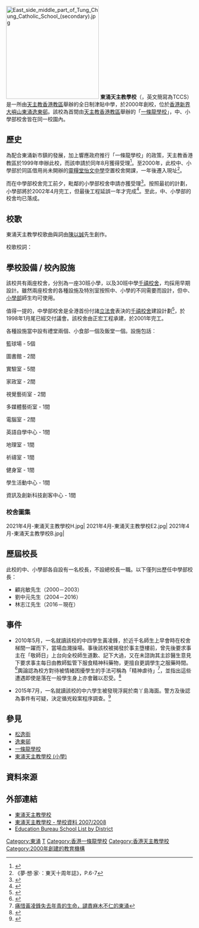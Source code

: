 {{Not|東涌中學}}
{{Infobox_School 
| name = 東涌天主教學校
| other_name = {{lang|en|Tung Chung Catholic School}}
| image = [[File:Tung_Chung_Catholic_School_(secondary).jpg|280px]]<BR>東涌天主教學校（中學）東面全貌
| motto = 「立己愛人」
| established = 2000年
| type = 津貼中學
| religion = [[天主教|天主教]]
| affiliation = [[天主教香港教區|天主教香港教區]]
| district = [[離島區|離島區]]
| grades = 中一至中六
| superintendent = 楊美熙女士
| principal = 林志江先生
| dean = 
| college =
| house = <br />
* <font color=orange>立社(Trust House)</font>
* <font color=green>己社(Contribute House)</font>
* <font color=purple>愛社(Cherish House)</font>
* <font color=red>人社(Shine House)</font>
| sc =
| cs = 
| faculty =121人
| staff = 16人
| students = 893人（僅中學部，為2019/20學年數字）
| athletics = 
| conference = 
| colors = 
| mascot = 
| magazine = 《東天人》
| free_label = 
| free_text =
| free_label2 = 
| free_text2 = 
| free_label3 =
| free_text3 = 
| address = [[香港|香港]][[新界|新界]][[東涌_(香港)|東涌]][[松逸街|松逸街]]2號
| tel = (852) 2121 0884
| fax = (852) 2109 4803
| mail = email@tccs.edu.hk
| website = http://www.tccs.edu.hk
}}  
[[File:East_side_middle_part_of_Tung_Chung_Catholic_School_(secondary).jpg|250px]]
'''東涌天主教學校'''（{{lang-en|Tung Chung Catholic School}}，英文簡寫為TCCS）是一所由[[天主教香港教區|天主教香港教區]]舉辦的全日制津貼中學，於2000年創校，位於[[香港|香港]][[新界|新界]][[大嶼山|大嶼山]][[東涌_(香港)|東涌]][[逸東邨|逸東邨]]。該校為首間由[[天主教香港教區|天主教香港教區]]舉辦的「[[一條龍學校|一條龍學校]]」，中、小學部校舍皆在同一校園內。

==歷史==
為配合東涌新市鎮的發展，加上響應政府推行「一條龍學校」的政策，天主教香港教區於1999年申辦此校，而該申請於同年8月獲得受理<ref>{{Cite web |url=https://www.edb.gov.hk/attachment/tc/sch-admin/sch-premises-info/allocation-of-sch/sae-result/result99-c.pdf |title=1999年校舍分配工作結果 |access-date=2021-04-11 |archive-date=2019-10-19 |archive-url=https://web.archive.org/web/20191019152001/https://www.edb.gov.hk/attachment/tc/sch-admin/sch-premises-info/allocation-of-sch/sae-result/result99-c.pdf |dead-url=no }}</ref>。至2000年，此校中、小學部於同區借用尚未開辦的[[靈糧堂怡文中學|靈糧堂怡文中學]]空置校舍開課，一年後遷入現址<ref>《夢·想·家·：東天十周年誌》，P.6-7</ref>。

而在中學部校舍完工前夕，毗鄰的小學部校舍申請亦獲受理<ref>{{Cite web |url=https://www.edb.gov.hk/attachment/tc/sch-admin/sch-premises-info/allocation-of-sch/sae-result/result00-c.pdf |title=2000年校舍分配工作結果 |access-date=2021-04-11 |archive-date=2019-10-19 |archive-url=https://web.archive.org/web/20191019152006/https://www.edb.gov.hk/attachment/tc/sch-admin/sch-premises-info/allocation-of-sch/sae-result/result00-c.pdf |dead-url=no }}</ref>。按照最初的計劃，小學部將於2002年4月完工，但最後工程延誤一年才完成<ref>{{Cite web |url=https://www.edb.gov.hk/tc/about-edb/press/legco/replies-written/2012/20040129118591.html |title=教育局-立法會十題：官立及資助中、小學新校舍建築工程延誤 |access-date=2021-04-11 |archive-date=2021-04-11 |archive-url=https://web.archive.org/web/20210411154632/https://www.edb.gov.hk/tc/about-edb/press/legco/replies-written/2012/20040129118591.html |dead-url=no }}</ref>。至此，中、小學部的校舍均已落成。

== 校歌 ==
東涌天主教學校歌曲與詞由[[陳以誠|陳以誠]]先生創作。

校歌校詞：

{{quote|東涌天主教我校，導我修身添愛心。<br>
胸襟廣闊，自我挑戰，快樂、堅定、謙遜。<br>
盡力好學，立己愛人，同窗新生同創。<br>
共建根基，一起向上，立志作家國棟樑。
}}

== 學校設備 / 校內設施 ==
該校共有兩座校舍，分別為一座30班小學，以及30班中學[[千禧校舍|千禧校舍]]，均採用早期設計。雖然兩座校舍的各種設施及特別室按照中、小學的不同需要而設計，但中、[[東涌天主教學校_(小學)|小學部]]師生均可使用。

值得一提的，中學部校舍是全港首份付諸[[香港立法會|立法會]]表決的[[千禧校舍|千禧校舍]]建設計劃<ref>{{Cite web |url=https://www.legco.gov.hk/yr97-98/chinese/fc/pwsc/papers/p2101102.htm |title=立法會工務小組委員會-東涌第31區的1所中學 |access-date=2021-01-23 |archive-date=2019-11-01 |archive-url=https://web.archive.org/web/20191101005914/https://www.legco.gov.hk/yr97-98/chinese/fc/pwsc/papers/p2101102.htm |dead-url=no }}</ref>，於1998年1月尾已經交付議會。該校舍由正宏工程承建，於2001年完工。

各種設施當中設有禮堂兩個、小食部一個及飯堂一個。設施包話︰

籃球場 - 5個

圖書館 - 2間

實驗室 - 5間

家政室 - 2間

視覺藝術室 - 2間

多媒體藝術室 - 1間

電腦室 - 2間

英語自學中心 - 1間

地理室 - 1間

祈禱室 - 1間

健身室 - 1間

學生活動中心 - 1間

資訊及創新科技創客中心 - 1間

===校舍圖集===
<gallery>
2021年4月-東涌天主教學校H.jpg|
2021年4月-東涌天主教學校E2.jpg|
2021年4月-東涌天主教學校B.jpg|
</gallery>

==歷屆校長==
此校的中、小學部各自設有一名校長，不設總校長一職。以下僅列出歷任中學部校長：
*顧兆敏先生（2000－2003）
*劉中元先生（2004－2016）
*林志江先生（2016－現在）

==事件==
*2010年5月，一名就讀該校的中四學生黃凌鋒，於近千名師生上早會時在校舍梯間一躍而下，當場血濺操場。事後該校被揭發於事主墮樓前，曾先後要求事主在「敬師日」上台向全校師生道歉、記下大過，又在未諮詢其主診醫生意見下要求事主每日由教師監管下服食精神科藥物，更擅自更調學生之服藥時間。<ref>{{Cite web |url=http://orientaldaily.on.cc/cnt/news/20100526/00176_006.html |title=男生跳樓揭校方三宗罪 |access-date=2015-07-05 |archive-date=2016-03-05 |archive-url=https://web.archive.org/web/20160305140349/http://orientaldaily.on.cc/cnt/news/20100526/00176_006.html |dead-url=no }}</ref>輿論認為校方對待被情緒困擾學生的手法可稱為「精神虐待」<ref>[https://lamtinchi.wordpress.com/2010/05/25/痛惜黃凌鋒失去逸年青的生命，譴責麻木不仁的東涌 痛惜黃凌鋒失去年青的生命，譴責麻木不仁的東涌 ]{{dead link|date=2018年3月 |bot=InternetArchiveBot |fix-attempted=yes }}</ref>，並指出這些遭遇即使是落在一般學生身上亦會難以忍受。<ref>{{Cite web |url=http://hk.apple.nextmedia.com/news/art/20100603/14095231 |title=給黃凌鋒一個公道 |access-date=2015-07-05 |archive-date=2017-07-30 |archive-url=https://web.archive.org/web/20170730223457/http://hk.apple.nextmedia.com/news/art/20100603/14095231 |dead-url=no }}</ref>

*2015年7月，一名就讀該校的中六學生被發現浮屍於南丫島海面。警方及後認為事件有可疑，決定循兇殺案程序調查。<ref>{{Cite web |url=http://hk.apple.nextmedia.com/realtime/breaking/20150705/53936083 |title=17歲仔離奇浮屍南丫島 長洲男自首 |access-date=2015-07-05 |archive-date=2017-06-01 |archive-url=https://web.archive.org/web/20170601232935/http://hk.apple.nextmedia.com/realtime/breaking/20150705/53936083 |dead-url=no }}</ref>

==參見==
*[[松逸街|松逸街]]
*[[逸東邨|逸東邨]]
*[[一條龍學校|一條龍學校]]
*[[東涌天主教學校_(小學)|東涌天主教學校 (小學)]]

==資料來源==
{{reflist}}

==外部連結==
*[http://www.tccs.edu.hk 東涌天主教學校] {{Wayback|url=http://www.tccs.edu.hk/ |date=20210122061249 }}
*[http://ssp.proj.hkedcity.net/chi/detail_basic.php?sch_id=1422 東涌天主教學校 - 學校資料 2007/2008] {{Wayback|url=http://ssp.proj.hkedcity.net/chi/detail_basic.php?sch_id=1422 |date=20080808091743 }}
*[https://web.archive.org/web/20080122145653/http://www.edb.gov.hk/templates/sch_list_print.asp?district=YL Education Bureau School List by District]

{{香港天主教中學}}

[[Category:東涌|Category:東涌]]
[[Category:離島區中學|T]]
[[Category:香港一條龍學校|Category:香港一條龍學校]]
[[Category:香港天主教學校|Category:香港天主教學校]]
[[Category:2000年創建的教育機構|Category:2000年創建的教育機構]]